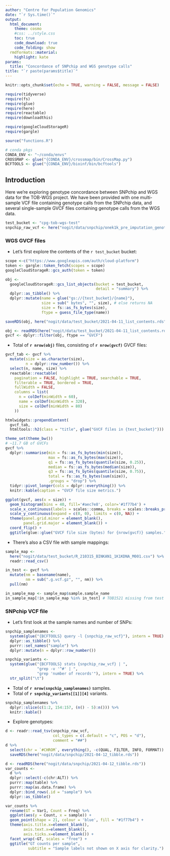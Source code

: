 ```yaml
---
author: "Centre for Population Genomics"
date: "`r Sys.time()`"
output:
  html_document:
    theme: cosmo
    #css: ../style.css
    toc: true
    code_download: true
    code_folding: show
  rmdformats::material:
    highlight: kate
params:
  title: "Concordance of SNPchip and WGS genotype calls"
title: "`r paste(params$title)`"
---
```


```r
knitr::opts_chunk$set(echo = TRUE, warning = FALSE, message = FALSE)
```

```r
require(tidyverse)
require(fs)
require(glue)
require(here)
require(reactable)
require(downloadthis)

require(googleCloudStorageR)
require(gargle)

source("functions.R")

# conda pkgs
CONDA_ENV <- "~/conda/envs"
CROSSMAP <- glue("{CONDA_ENV}/crossmap/bin/CrossMap.py")
BCFTOOLS <- glue("{CONDA_ENV}/bioinf/bin/bcftools")
```

## Introduction

Here we're exploring genotype concordance between SNPchip and WGS data for the
TOB-WGS project. We have been provided with one multi-sample VCF file containing
genotype calls from the SNPchip data, and several single-sample GVCF files
containing genotype calls from the WGS data.

```r
test_bucket <- "cpg-tob-wgs-test"
snpchip_raw_vcf <- here("nogit/data/snpchip/onek1k_pre_imputation_genotypes.vcf.bgz")
```

### WGS GVCF files

- Let's first explore the contents of the `r test_bucket` bucket:

```r
scope <-c("https://www.googleapis.com/auth/cloud-platform")
token <- gargle::token_fetch(scopes = scope)
googleCloudStorageR::gcs_auth(token = token)

obj <-
  googleCloudStorageR::gcs_list_objects(bucket = test_bucket,
                                        detail = "summary") %>%
  dplyr::as_tibble() %>%
  dplyr::mutate(name = glue("gs://{test_bucket}/{name}"),
                size = sub(" bytes", "", size), # else returns NA
                size = fs::as_fs_bytes(size),
                ftype = guess_file_type(name))

saveRDS(obj, here("nogit/data/test_bucket/2021-04-11_list_contents.rds"))
```

```r
obj <- readRDS(here("nogit/data/test_bucket/2021-04-11_list_contents.rds"))
gvcf <- dplyr::filter(obj, ftype == "GVCF")
```

- Total of **`r nrow(obj)`** files, consisting of **`r nrow(gvcf)`** GVCF files:

```r
gvcf_tab <- gvcf %>%
  mutate(size = as.character(size),
         n = dplyr::row_number()) %>%
  select(n, name, size) %>%
  reactable::reactable(
    pagination = FALSE, highlight = TRUE, searchable = TRUE,
    filterable = TRUE, bordered = TRUE,
    fullWidth = FALSE,
    columns = list(
      n = colDef(minWidth = 60),
      name = colDef(minWidth = 320),
      size = colDef(minWidth = 80)
    ))

htmlwidgets::prependContent(
  gvcf_tab,
  htmltools::h2(class = "title", glue("GVCF files in {test_bucket}")))
```

```r
theme_set(theme_bw())
# ~11.7 GB of GVCFs
gvcf %>%
  dplyr::summarise(min = fs::as_fs_bytes(min(size)),
                   max = fs::as_fs_bytes(max(size)),
                   q1 = fs::as_fs_bytes(quantile(size, 0.25)),
                   median = fs::as_fs_bytes(median(size)),
                   q3 = fs::as_fs_bytes(quantile(size, 0.75)),
                   total = fs::as_fs_bytes(sum(size)),
                   .groups = "drop") %>%
  tidyr::pivot_longer(cols = dplyr::everything()) %>%
  knitr::kable(caption = "GVCF file size metrics.")

ggplot(gvcf, aes(x = size)) +
  geom_histogram(bins = 40, fill='#aec7e8', color='#1f77b4') +
  scale_x_continuous(labels = scales::comma, breaks = scales::breaks_pretty(10)) +
  scale_y_continuous(expand = c(0, 0), limits = c(0, NA)) +
  theme(panel.grid.minor = element_blank(),
        panel.grid.major = element_blank()) +
  coord_flip() +
  ggtitle(glue::glue("GVCF file size (bytes) for {nrow(gvcf)} samples."))
```

- There's also a CSV file with sample mappings:

```r
sample_map <-
  here("nogit/data/test_bucket/R_210315_BINKAN1_1K1KDNA_M001.csv") %>%
  readr::read_csv()

in_test <- gvcf %>%
  mutate(nm = basename(name),
         nm = sub(".g.vcf.gz", "", nm)) %>%
  pull(nm)

in_sample_map <- sample_map$sample.sample_name
in_sample_map[!in_sample_map %in% in_test] # TOB1521 missing from test bucket
```

### SNPchip VCF file

- Let's first look at the sample names and number of SNPs:

```r
snpchip_samplenames <-
  system(glue("{BCFTOOLS} query -l {snpchip_raw_vcf}"), intern = TRUE) %>%
  dplyr::as_tibble() %>%
  purrr::set_names("sample") %>%
  dplyr::mutate(n = dplyr::row_number())

snpchip_variants <-
  system(glue("{BCFTOOLS} stats {snpchip_raw_vcf} | ",
              "grep -v '^#' | ",
              "grep 'number of records'"), intern = TRUE) %>%
  str_split("\t")
```

- Total of **`r nrow(snpchip_samplenames)`** samples.
- Total of **`r snpchip_variants[[1]][4]`** variants.

```r
snpchip_samplenames %>%
  dplyr::slice(c(1:2, 154:157, (n() - 5):n())) %>%
  knitr::kable()
```

- Explore genotypes:

```r
d <- readr::read_tsv(snpchip_raw_vcf,
                     col_types = c(.default = "c", POS = "d"),
                     comment = "##")
d %>%
  select(chr = `#CHROM`, everything(), -c(QUAL, FILTER, INFO, FORMAT)) %>%
  saveRDS(here("nogit/data/snpchip/2021-04-12_tibble.rds"))
```

```r
d <- readRDS(here("nogit/data/snpchip/2021-04-12_tibble.rds"))
var_counts <-
  d %>%
  dplyr::select(-c(chr:ALT)) %>%
  purrr::map(table) %>%
  purrr::map(as.data.frame) %>%
  dplyr::bind_rows(.id = "sample") %>%
  dplyr::as_tibble()

var_counts %>%
  rename(GT = Var1, Count = Freq) %>%
  ggplot(aes(y = Count, x = sample)) +
  geom_point(shape = 21, colour = 'blue', fill = "#1f77b4") +
  theme(axis.title.x=element_blank(),
        axis.text.x=element_blank(),
        axis.ticks.x=element_blank()) +
  facet_wrap(~GT, scales = "free") +
  ggtitle("GT counts per sample",
          subtitle = "Sample labels not shown on X axis for clarity.")
```
